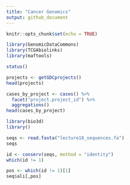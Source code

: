 ```yaml
---
title: "Cancer Genomics"
output: github_document
---
```


```r
knitr::opts_chunk$set(echo = TRUE)
```

```r
library(GenomicDataCommons)
library(TCGAbiolinks)
library(maftools)
```

```r
status()
```

```r
projects <- getGDCprojects()
head(projects)
```

```r
cases_by_project <- cases() %>%
  facet("project.project_id") %>%
  aggregations()
head(cases_by_project)
```

```r
library(bio3d)
library()
```

```r
seqs <- read.fasta("lecture18_sequences.fa")
seqs
```

```r
id <- conserv(seqs, method = "identity")
which(id != 1)
```

```r
pos <- which(id != 1)[1]
seq$ali[,pos]
```


















